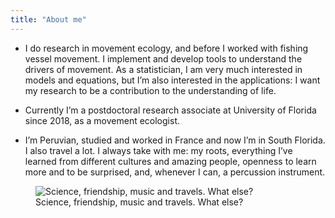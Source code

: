 ```yaml
---
title: "About me"
---
```



  * I do research in movement ecology, and before I worked with fishing vessel movement. I implement and develop tools to understand the drivers of movement. As a statistician, I am very much interested in models and equations, but I'm also interested in the applications: I want my research to be a contribution to the understanding of life. 

  * Currently I'm a postdoctoral research associate at University of Florida since 2018, as a movement ecologist.
  
  * I'm Peruvian, studied and worked in France and now I'm in South Florida. I also travel a lot. I always take with me: my roots, everything I've learned from different cultures and amazing people, openness to learn more and to be surprised, and, whenever I can, a percussion instrument. 
  
  ![Science, friendship, music and travels. What else?](about/websiteII.png)